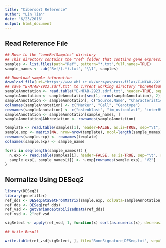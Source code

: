 ```yaml
---
title: "Cibersort Reference"
author: "Lin Tian"
date: "6/23/2016"
output: html_document
---
```


## Read Reference File

```r
## Move to the "boneRefSamples" directory
## This directory contains the "ref" folder that contains gene expression counting table for 13 bone marrow cells.
samples <- list.files(path="Ref", pattern="*.txt",full.names=TRUE)
sample_names <- sub("Ref/(.*).txt", "\\1", samples)

## Download sample information
download.file(url="https://www.ebi.ac.uk/arrayexpress/files/E-MTAB-2923/E-MTAB-2923.sdrf.txt", destfile="E-MTAB-2923.sdrf.txt")
## save "E-MTAB-2923.sdrf.txt" to current working directory "boneRefSamples"
sampleAnnotation <- read.table("E-MTAB-2923.sdrf.txt", header=TRUE, sep="\t")
sampleAnnotation <- sampleAnnotation[seq(1, nrow(sampleAnnotation), 2), ]
sampleAnnotation <- sampleAnnotation[, c("Source.Name", "Characteristics.cell.type.", "Characteristics.phenotype.")]
colnames(sampleAnnotation) <- c("Marker", "Cell", "Genotype")
rownames(sampleAnnotation) <- c("osteoblast", "im_osteoblast", "interHSC", "longHSC", "macrophage", "megakaryocyte", "HSCpro", "osteoprogenitor", "MSC", "MC", "endothelial", "reticulocyte", "shortHSC")
sampleAnnotation <- sampleAnnotation[sample_names, ]
sampleAnnotation$Abbreviation <- rownames(sampleAnnotation)

template <- read.table(samples[1], header=FALSE, as.is=TRUE, sep="\t", row.names=1, nrow=length(count.fields(samples[1]))-5)
sample.exp <- matrix(NA, nrow=nrow(template), ncol=length(sample_names))
rownames(sample.exp) <- rownames(template)
colnames(sample.exp) <- sample_names

for(i in seq(length(sample_names))) {
  n.exp <- read.table(samples[i], header=FALSE, as.is=TRUE, sep="\t", row.names=1, nrow=length(count.fields(samples[i]))-5)
  sample.exp[, sample_names[i]] <- n.exp[rownames(sample.exp), "V2"]
}
```

## Normalize Using DESeq2

```r
library(DESeq2)
library(genefilter)
ref_dds <- DESeqDataSetFromMatrix(sample.exp, colData=sampleAnnotation, design = ~ Abbreviation)
ref_dds <- DESeq(ref_dds)
ref_vsd <- getVarianceStabilizedData(ref_dds)
ref_vsd <- 2^ref_vsd

sigSelect <- apply(ref_vsd, 1, function(x) sort(as.numeric(x), decreasing=TRUE)[1] / sort(as.numeric(x), decreasing=TRUE)[2] > 8)

## Write Result

write.table(ref_vsd[sigSelect, ], file="BoneSignature_DESeq.txt", sep="\t", quote=FALSE, row.names=TRUE)
```

